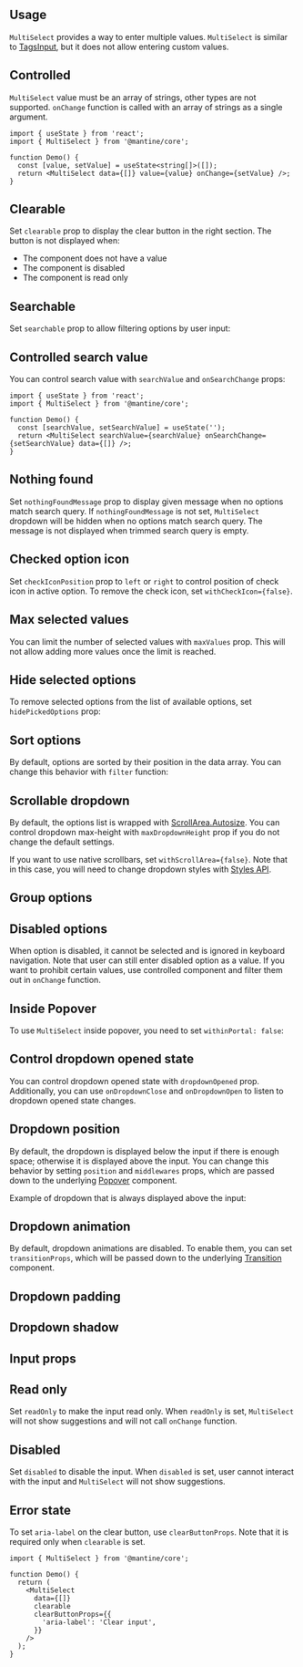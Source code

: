 

<ComboboxDisclaimer component="MultiSelect" />

## Usage

`MultiSelect` provides a way to enter multiple values.
`MultiSelect` is similar to [TagsInput](/core/tags-input), but it does not allow entering custom values.

<Demo data={MultiSelectDemos.usage} />

## Controlled

`MultiSelect` value must be an array of strings, other types are not supported.
`onChange` function is called with an array of strings as a single argument.

```tsx
import { useState } from 'react';
import { MultiSelect } from '@mantine/core';

function Demo() {
  const [value, setValue] = useState<string[]>([]);
  return <MultiSelect data={[]} value={value} onChange={setValue} />;
}
```

## Clearable

Set `clearable` prop to display the clear button in the right section. The button is not displayed
when:

- The component does not have a value
- The component is disabled
- The component is read only

<Demo data={MultiSelectDemos.clearable} />

## Searchable

Set `searchable` prop to allow filtering options by user input:

<Demo data={MultiSelectDemos.searchable} />

## Controlled search value

You can control search value with `searchValue` and `onSearchChange` props:

```tsx
import { useState } from 'react';
import { MultiSelect } from '@mantine/core';

function Demo() {
  const [searchValue, setSearchValue] = useState('');
  return <MultiSelect searchValue={searchValue} onSearchChange={setSearchValue} data={[]} />;
}
```

## Nothing found

Set `nothingFoundMessage` prop to display given message when no options match search query.
If `nothingFoundMessage` is not set, `MultiSelect` dropdown will be hidden when no options match search query.
The message is not displayed when trimmed search query is empty.

<Demo data={MultiSelectDemos.nothingFound} />

## Checked option icon

Set `checkIconPosition` prop to `left` or `right` to control position of check icon in active option.
To remove the check icon, set `withCheckIcon={false}`.

<Demo data={MultiSelectDemos.checkIcon} />

## Max selected values

You can limit the number of selected values with `maxValues` prop. This will not allow adding more values
once the limit is reached.

<Demo data={MultiSelectDemos.maxValues} />

## Hide selected options

To remove selected options from the list of available options, set `hidePickedOptions` prop:

<Demo data={MultiSelectDemos.hidePickedOptions} />

<ComboboxData component="MultiSelect" />

<ComboboxFiltering component="MultiSelect" />

<Demo data={MultiSelectDemos.search} />

## Sort options

By default, options are sorted by their position in the data array. You can change this behavior
with `filter` function:

<Demo data={MultiSelectDemos.sort} />

<ComboboxLargeData component="MultiSelect" />

<Demo data={MultiSelectDemos.limit} />

## Scrollable dropdown

By default, the options list is wrapped with [ScrollArea.Autosize](/core/scroll-area).
You can control dropdown max-height with `maxDropdownHeight` prop if you do not change the default settings.

If you want to use native scrollbars, set `withScrollArea={false}`. Note that in this case,
you will need to change dropdown styles with [Styles API](/styles/styles-api).

<Demo data={MultiSelectDemos.scrollArea} />

## Group options

<Demo data={MultiSelectDemos.groups} />

## Disabled options

When option is disabled, it cannot be selected and is ignored in keyboard navigation.
Note that user can still enter disabled option as a value. If you want to prohibit certain values,
use controlled component and filter them out in `onChange` function.

<Demo data={MultiSelectDemos.disabledOptions} />

<ComboboxProps component="MultiSelect" />

## Inside Popover

To use `MultiSelect` inside popover, you need to set `withinPortal: false`:

<Demo data={MultiSelectDemos.withinPopover} />

## Control dropdown opened state

You can control dropdown opened state with `dropdownOpened` prop. Additionally,
you can use `onDropdownClose` and `onDropdownOpen` to listen to dropdown opened state changes.

<Demo data={MultiSelectDemos.dropdownOpened} />

## Dropdown position

By default, the dropdown is displayed below the input if there is enough space; otherwise it is displayed above the input.
You can change this behavior by setting `position` and `middlewares` props, which are passed down to the
underlying [Popover](/core/popover) component.

Example of dropdown that is always displayed above the input:

<Demo data={MultiSelectDemos.dropdownPosition} />

## Dropdown animation

By default, dropdown animations are disabled. To enable them, you can set `transitionProps`,
which will be passed down to the underlying [Transition](/core/transition) component.

<Demo data={MultiSelectDemos.dropdownAnimation} />

## Dropdown padding

<Demo data={MultiSelectDemos.dropdownPadding} />

## Dropdown shadow

<Demo data={MultiSelectDemos.dropdownShadow} />

<InputSections component="MultiSelect" />

<Demo data={MultiSelectDemos.sections} />

## Input props

<InputFeatures component="MultiSelect" element="input" />

<Demo data={MultiSelectDemos.configurator} />

## Read only

Set `readOnly` to make the input read only. When `readOnly` is set,
`MultiSelect` will not show suggestions and will not call `onChange` function.

<Demo data={MultiSelectDemos.readOnly} />

## Disabled

Set `disabled` to disable the input. When `disabled` is set,
user cannot interact with the input and `MultiSelect` will not show suggestions.

<Demo data={MultiSelectDemos.disabled} />

## Error state

<Demo data={MultiSelectDemos.error} />

<StylesApiSelectors component="MultiSelect" />

<Demo data={MultiSelectDemos.stylesApi} />

<GetElementRef component="MultiSelect" refType="input" />

<InputAccessibility component="MultiSelect" />

To set `aria-label` on the clear button, use `clearButtonProps`. Note that it is required
only when `clearable` is set.

```tsx
import { MultiSelect } from '@mantine/core';

function Demo() {
  return (
    <MultiSelect
      data={[]}
      clearable
      clearButtonProps={{
        'aria-label': 'Clear input',
      }}
    />
  );
}
```
